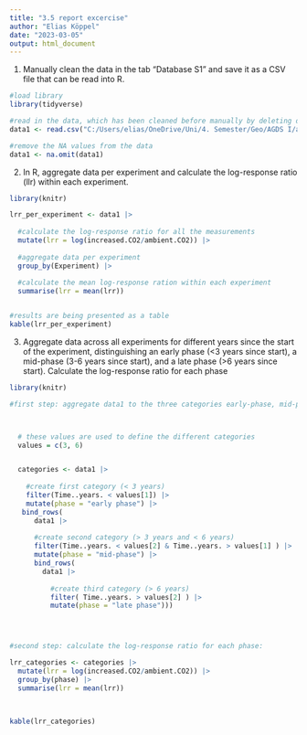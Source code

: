 ```yaml
---
title: "3.5 report excercise"
author: "Elias Köppel"
date: "2023-03-05"
output: html_document
---
```



1) Manually clean the data in the tab "Database S1" and save it as a CSV file that can be read into R.
```r

#load library
library(tidyverse)

#read in the data, which has been cleaned before manually by deleting data which is not of interest
data1 <- read.csv("C:/Users/elias/OneDrive/Uni/4. Semester/Geo/AGDS I/agds_report_eliaskoeppel/data/data_report_exercise_3.5.csv", header=TRUE, stringsAsFactors=FALSE, sep = ";")

#remove the NA values from the data
data1 <- na.omit(data1) 

```


2) In R, aggregate data per experiment and calculate the log-response ratio (llr) within each experiment.

```r

library(knitr)

lrr_per_experiment <- data1 |>
  
  #calculate the log-response ratio for all the measurements
  mutate(lrr = log(increased.CO2/ambient.CO2)) |>
  
  #aggregate data per experiment
  group_by(Experiment) |>
  
  #calculate the mean log-response ration within each experiment
  summarise(lrr = mean(lrr))


#results are being presented as a table
kable(lrr_per_experiment)


```



3) Aggregate data across all experiments for different years since the start of the experiment, distinguishing an early phase (<3 years since start), a mid-phase (3-6 years since start), and a late phase (>6 years since start). Calculate the log-response ratio for each phase


```r


library(knitr)

#first step: aggregate data1 to the three categories early-phase, mid-phase and late phase:



  # these values are used to define the different categories 
  values = c(3, 6)


  categories <- data1 |>
  
    #create first category (< 3 years)
    filter(Time..years. < values[1]) |>
    mutate(phase = "early phase") |> 
   bind_rows(
      data1 |>
      
      #create second category (> 3 years and < 6 years)
      filter(Time..years. < values[2] & Time..years. > values[1] ) |>
      mutate(phase = "mid-phase") |>
      bind_rows(
        data1 |>
           
          #create third category (> 6 years)
          filter( Time..years. > values[2] ) |>
          mutate(phase = "late phase")))




#second step: calculate the log-response ratio for each phase: 

lrr_categories <- categories |>
  mutate(lrr = log(increased.CO2/ambient.CO2)) |>
  group_by(phase) |>
  summarise(lrr = mean(lrr))
        


kable(lrr_categories)

```


